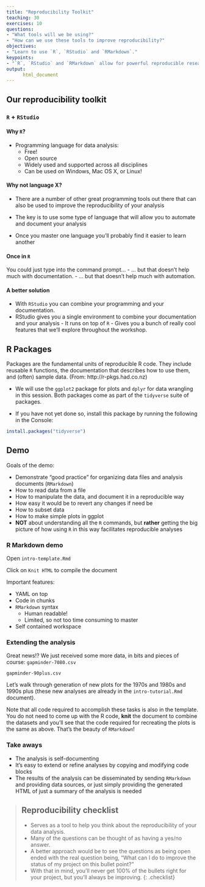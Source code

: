 ```yaml
---
title: "Reproducibility Toolkit"
teaching: 30
exercises: 10
questions:
- "What tools will we be using?"
- "How can we use these tools to improve reproducibility?"
objectives:
- "Learn to use `R`, `RStudio` and `RMarkdown`."
keypoints:
- "`R`, `RStudio` and `RMarkdown` allow for powerful reproducible research."
output:  
      html_document
---
```


## Our reproducibility toolkit

### `R` + `RStudio`

#### Why `R`?
- Programming language for data analysis:
  - Free!
  - Open source
  - Widely used and supported across all disciplines
  - Can be used on Windows, Mac OS X, or Linux!

#### Why not language X?
- There are a number of other great programming tools out there that can also be used to improve the reproducibility of your analysis

- The key is to use some type of language that will allow you to automate and document your analysis

- Once you master one language you'll probably find it easier to learn another

#### Once in `R`

You could just type into the command prompt...
 - ... but that doesn't help much with documentation.
 - ... but that doesn't help much with automation.

#### A better solution
- With `RStudio` you can combine your programming and your documentation.
- RStudio gives you a single environment to combine your documentation and your analysis - It runs on top of `R` - Gives you a bunch of really cool features that we'll explore throughout the workshop.

## R Packages

Packages are the fundamental units of reproducible R code. They include reusable `R` functions, the documentation that describes how to use them, and (often) sample data. (From: http://r-pkgs.had.co.nz)

- We will use the `ggplot2` package for plots and `dplyr` for data wrangling in this session. Both packages come as part of the `tidyverse` suite of packages. 

- If you have not yet done so, install this package by running the following in the Console:

```r
install.packages("tidyverse")
````

## Demo

Goals of the demo:

- Demonstrate "good practice" for organizing data files and analysis documents (`RMarkdown`)
- How to read data from a file
- How to manipulate the data, and document it in a reproducible way
- How easy it would be to revert any changes if need be
- How to subset data
- How to make simple plots in ggplot
- **NOT** about understanding all the `R` commands, but  **rather** getting the big picture of how using `R` in this way facilitates reproducible analyses

### R Markdown demo

Open `intro-template.Rmd`

Click on `Knit HTML` to compile the document

Important features:

- YAML on top
- Code in chunks
- `RMarkdown` syntax
    - Human readable!
    - Limited, so not too time consuming to master
- Self contained workspace

### Extending the analysis

Great news!? We just received some more data, in bits and pieces of course:
`gapminder-7080.csv`

`gapminder-90plus.csv`

Let's walk through generation of new plots for the 1970s and 1980s and 1990s plus (these new analyses are already in the `intro-tutorial.Rmd` document).

Note that all code required to accomplish these tasks is also in the template. You do not need to come up with the R code, **knit** the document to combine the datasets and you'll see that the code required for recreating the plots is the same as above. That's the beauty of `RMarkdown`!

### Take aways
- The analysis is self-documenting
- It's easy to extend or refine analyses by copying and modifying code blocks
- The results of the analysis can be disseminated by sending `RMarkdown` and providing data sources, or just simply providing the generated HTML of just a summary of the analysis is needed

> ## Reproducibility checklist
>
> - Serves as a tool to help you think about the reproducibility of your data analysis.
> - Many of the questions can be thought of as having a yes/no answer.
> - A better approach would be to see the questions as being open ended with the real question being, "What can I do to improve the status of my project on this bullet point?"
> - With that in mind, you'll never get 100% of the bullets right for your project, but you'll always be improving.
{: .checklist}
